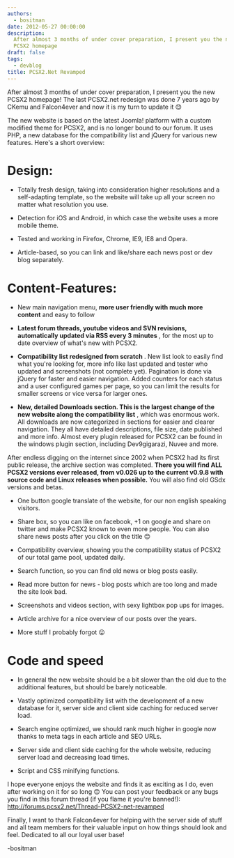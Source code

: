 ```yaml
---
authors:
  - bositman
date: 2012-05-27 00:00:00
description:
  After almost 3 months of under cover preparation, I present you the new
  PCSX2 homepage
draft: false
tags:
  - devblog
title: PCSX2.Net Revamped
---
```


After almost 3 months of under cover preparation, I present you the new
PCSX2 homepage! The last PCSX2.net redesign was done 7 years ago by
CKemu and Falcon4ever and now it is my turn to update it
😊

<!-- truncate -->

The new website is based on the latest Joomla! platform with a custom
modified theme for PCSX2, and is no longer bound to our forum. It uses
PHP, a new database for the compatibility list and jQuery for various
new features. Here's a short overview:

# **Design:**

- Totally fresh design, taking into consideration higher resolutions
  and a self-adapting template, so the website will take up all your
  screen no matter what resolution you use.

- Detection for iOS and Android, in which case the website uses a more
  mobile theme.

- Tested and working in Firefox, Chrome, IE9, IE8 and Opera.

- Article-based, so you can link and like/share each news post or dev
  blog separately.

# **Content-Features:**

- New main navigation menu, **more user friendly with much more
  content** and easy to follow

- **Latest forum threads, youtube videos and SVN revisions,
  automatically updated via RSS every 3 minutes** , for the most up to
  date overview of what's new with PCSX2.

- **Compatibility list redesigned from scratch** . New list look to
  easily find what you're looking for, more info like last updated
  and tester who updated and screenshots (not complete yet).
  Pagination is done via jQuery for faster and easier navigation.
  Added counters for each status and a user configured games per page,
  so you can limit the results for smaller screens or vice versa for
  larger ones.

- **New, detailed Downloads section. This is the largest change of the
  new website along the compatibility list** , which was enormous
  work. All downloads are now categorized in sections for easier and
  clearer navigation. They all have detailed descriptions, file size,
  date published and more info. Almost every plugin released for PCSX2
  can be found in the windows plugin section, including Dev9gigarazi,
  Nuvee and more.

After endless digging on the internet since 2002 when PCSX2 had its
first public release, the archive section was completed. **There you
will find ALL PCSX2 versions ever released, from** **v0.026 up to
the current v0.9.8 with source code and Linux releases when
possible.** You will also find old GSdx versions and betas.

- One button google translate of the website, for our non english
  speaking visitors.

- Share box, so you can like on facebook, +1 on google and share on
  twitter and make PCSX2 known to even more people. You can also share
  news posts after you click on the title
  😊

- Compatibility overview, showing you the compatibility status of
  PCSX2 of our total game pool, updated daily.

- Search function, so you can find old news or blog posts easily.

- Read more button for news - blog posts which are too long and made
  the site look bad.

- Screenshots and videos section, with sexy lightbox pop ups for
  images.

- Article archive for a nice overview of our posts over the years.

- More stuff I probably forgot
  😛

# Code and speed

- In general the new website should be a bit slower than the old due
  to the additional features, but should be barely noticeable.

- Vastly optimized compatibility list with the development of a new
  database for it, server side and client side caching for reduced
  server load.

- Search engine optimized, we should rank much higher in google now
  thanks to meta tags in each article and SEO URLs.

- Server side and client side caching for the whole website, reducing
  server load and decreasing load times.

- Script and CSS minifying functions.

I hope everyone enjoys the website and finds it as exciting as I do,
even after working on it for so long
😊 You can post your feedback or any bugs you find
in this forum thread (if you flame it you're banned!):
<http://forums.pcsx2.net/Thread-PCSX2-net-revamped>

Finally, I want to thank Falcon4ever for helping with the server side of
stuff and all team members for their valuable input on how things should
look and feel. Dedicated to all our loyal user base!

-bositman
